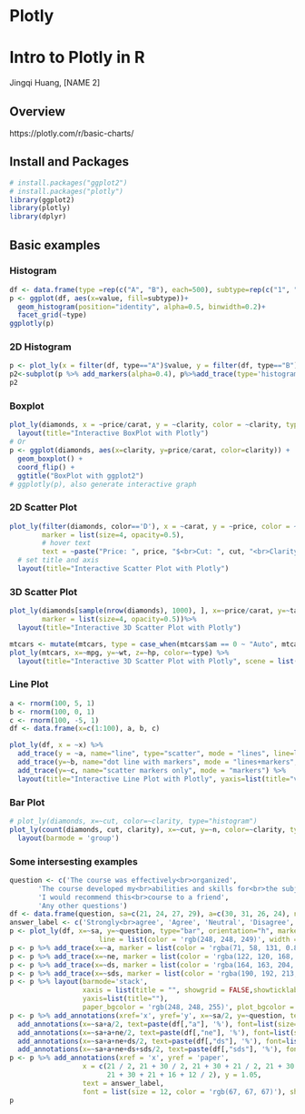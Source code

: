 # Plotly

# Intro to Plotly in R
Jingqi Huang, [NAME 2]

## Overview
https://plotly.com/r/basic-charts/

## Install and Packages
```r
# install.packages("ggplot2")
# install.packages("plotly")
library(ggplot2)
library(plotly)
library(dplyr)
```

## Basic examples
### Histogram
```r
df <- data.frame(type =rep(c("A", "B"), each=500), subtype=rep(c("1", "2"), each=250), value = rnorm(1000))
p <- ggplot(df, aes(x=value, fill=subtype))+
  geom_histogram(position="identity", alpha=0.5, binwidth=0.2)+
  facet_grid(~type)
ggplotly(p)
```

### 2D Histogram
```r
p <- plot_ly(x = filter(df, type=="A")$value, y = filter(df, type=="B")$value)
p2<-subplot(p %>% add_markers(alpha=0.4), p%>%add_trace(type='histogram2dcontour'), p%>%add_histogram2d())
p2
```

### Boxplot

```r
plot_ly(diamonds, x = ~price/carat, y = ~clarity, color = ~clarity, type = "box") %>%
  layout(title="Interactive BoxPlot with Plotly")
# Or 
p <- ggplot(diamonds, aes(x=clarity, y=price/carat, color=clarity)) +
  geom_boxplot() + 
  coord_flip() +
  ggtitle("BoxPlot with ggplot2")
# ggplotly(p), also generate interactive graph
```


### 2D Scatter Plot
```r
plot_ly(filter(diamonds, color=='D'), x = ~carat, y = ~price, color = ~clarity, 
        marker = list(size=4, opacity=0.5), 
        # hover text
        text = ~paste("Price: ", price, "$<br>Cut: ", cut, "<br>Clarity: ", clarity)) %>%
  # set title and axis
  layout(title="Interactive Scatter Plot with Plotly")
```

### 3D Scatter Plot
```r
plot_ly(diamonds[sample(nrow(diamonds), 1000), ], x=~price/carat, y=~table, z=~depth, color=~cut, 
        marker = list(size=4, opacity=0.5))%>%
  layout(title="Interactive 3D Scatter Plot with Plotly")
```

```r
mtcars <- mutate(mtcars, type = case_when(mtcars$am == 0 ~ "Auto", mtcars$am == 1 ~ "Manual"))
plot_ly(mtcars, x=~mpg, y=~wt, z=~hp, color=~type) %>%
  layout(title="Interactive 3D Scatter Plot with Plotly", scene = list(xaxis = list(title = "mpg"), yaxis = list(title = "weight"), zaxis = list(title = "horsepower")))
```


### Line Plot
```r
a <- rnorm(100, 5, 1)
b <- rnorm(100, 0, 1)
c <- rnorm(100, -5, 1)
df <- data.frame(x=c(1:100), a, b, c)

plot_ly(df, x = ~x) %>%
  add_trace(y = ~a, name="line", type="scatter", mode = "lines", line=list(color='rgb(23, 54, 211)', width=2)) %>% 
  add_trace(y=~b, name="dot line with markers", mode = "lines+markers", line=list(dash='dot')) %>% 
  add_trace(y=~c, name="scatter markers only", mode = "markers") %>%   #same as scatter plot
  layout(title="Interactive Line Plot with Plotly", yaxis=list(title="value"))
```
### Bar Plot
```r
# plot_ly(diamonds, x=~cut, color=~clarity, type="histogram")
plot_ly(count(diamonds, cut, clarity), x=~cut, y=~n, color=~clarity, type="bar", text=~n, marker=list(opacity=0.4, line=list(color='rgba(8,48,148, 1)', width=1.5))) %>% 
  layout(barmode = 'group')
```

### Some intersesting examples
```r
question <- c('The course was effectively<br>organized',
       'The course developed my<br>abilities and skills for<br>the subject',
       'I would recommend this<br>course to a friend',
       'Any other questions')
df <- data.frame(question, sa=c(21, 24, 27, 29), a=c(30, 31, 26, 24), ne=c(21, 19, 23, 15), ds=c(16, 15, 11, 18), sds=c(12, 11, 13, 14))
answer_label <- c('Strongly<br>agree', 'Agree', 'Neutral', 'Disagree', 'Strongly<br>disagree')
p <- plot_ly(df, x=~sa, y=~question, type="bar", orientation="h", marker = list(color = 'rgba(38, 24, 74, 0.8)',
                      line = list(color = 'rgb(248, 248, 249)', width = 1)))
p <- p %>% add_trace(x=~a, marker = list(color = 'rgba(71, 58, 131, 0.8)'))
p <- p %>% add_trace(x=~ne, marker = list(color = 'rgba(122, 120, 168, 0.8)'))
p <- p %>% add_trace(x=~ds, marker = list(color = 'rgba(164, 163, 204, 0.85)'))
p <- p %>% add_trace(x=~sds, marker = list(color = 'rgba(190, 192, 213, 1)'))
p <- p %>% layout(barmode='stack', 
                  xaxis = list(title = "", showgrid = FALSE,showticklabels = FALSE, zeroline = FALSE),
                  yaxis=list(title=""), 
                  paper_bgcolor = 'rgb(248, 248, 255)', plot_bgcolor = 'rgb(248, 248, 255)', margin = list(l = 120, r = 10, t = 40, b = 10),showlegend = FALSE)
p <- p %>% add_annotations(xref='x', yref='y', x=~sa/2, y=~question, text=paste(df[,"sa"], '%'), font=list(size=12, color="white"), showarrow=FALSE) %>% 
  add_annotations(x=~sa+a/2, text=paste(df[,"a"], '%'), font=list(size=12, color="white"), showarrow=FALSE)%>% 
  add_annotations(x=~sa+a+ne/2, text=paste(df[,"ne"], '%'), font=list(size=12, color="white"), showarrow=FALSE)%>% 
  add_annotations(x=~sa+a+ne+ds/2, text=paste(df[,"ds"], '%'), font=list(size=12, color="white"), showarrow=FALSE)%>%
  add_annotations(x=~sa+a+ne+ds+sds/2, text=paste(df[,"sds"], '%'), font=list(size=12, color="white"), showarrow=FALSE)
p <- p %>% add_annotations(xref = 'x', yref = 'paper',
                  x = c(21 / 2, 21 + 30 / 2, 21 + 30 + 21 / 2, 21 + 30 + 21 + 16 / 2,
                        21 + 30 + 21 + 16 + 12 / 2), y = 1.05,
                  text = answer_label,
                  font = list(size = 12, color = 'rgb(67, 67, 67)'), showarrow = FALSE)
p
```










